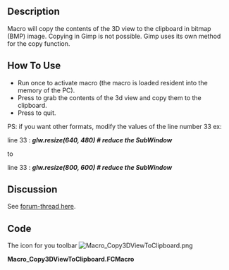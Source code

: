 <languages/>
{{Macro
|Name=Macro Copy3DViewToClipboard
|Icon=Macro_Copy3DViewToClipboard.png
|Description=Macro will copy the contents of the 3D view to the clipboard in bitmap (BMP) image.<br/>Copying in Gimp is not possible. Gimp uses its own method for the copy function. 
|Author=Mario52
|Version=00.01
|Date=2016-09-14
|FCVersion= <=0.17
|Download=[https://www.freecadweb.org/wiki/images/8/84/Macro_Copy3DViewToClipboard.png ToolBar Icon]
|Shortcut=G, Q
|SeeAlso=[[Macro_Snip|Macro Snip]] [[Image:Snip.png|24px]]<br/>[[Macro Screen Wiki|Macro Screen Wiki]] [[Image:Macro_Screen_Wiki.png|24px]]
}}

==Description==

Macro will copy the contents of the 3D view to the clipboard in bitmap (BMP) image. Copying in Gimp is not possible. Gimp uses its own method for the copy function. 

{{Codeextralink|https://gist.githubusercontent.com/mario52a/f5c3738f858f7b058897c6c235232cbe/raw/a10bc3b8789badc1e405541d4697d7286d9f0fd3/Macro_Copy3DViewToClipboard.FCMacro}}

==How To Use==

*Run once to activate macro (the macro is loaded resident into the memory of the PC).
*Press {{KEY|G}} to grab the contents of the 3d view and copy them to the clipboard.
*Press {{KEY|Q}} to quit.

PS: if you want other formats, modify the values of the line number 33 ex:

line 33 : '''''glw.resize(640, 480)                                    # reduce the SubWindow'''''

to

line 33 : '''''glw.resize(800, 600)                                    # reduce the SubWindow'''''

==Discussion==

See [http://forum.freecadweb.org/viewtopic.php?f=3&t=16731 forum-thread here].

==Code==

The icon for you toolbar  [[File:Macro_Copy3DViewToClipboard.png]]


'''Macro_Copy3DViewToClipboard.FCMacro'''

{{MacroCode|code=
# -*- coding: utf-8 -*-
import PySide
from PySide.QtGui import *
from PySide import QtGui ,QtCore
from PySide import QtOpenGL
#from gimpfu import *
 
__title__   = "Macro_Copy3DViewToClipboard"
__author__  = "Mario52"
__url__     = "http://www.freecadweb.org/index-fr.html"
__version__ = "00.01"
__date__    = "14/09/2016"
           
class ViewObserver:
    print "run FCGrab .."
 
    def logPosition(self, info):
        import tempfile
        import os
        from PySide import QtGui
 
        pos = info["Key"]
        if pos.upper() == "G":
            pos = ""
           
            mw=Gui.getMainWindow()
            gl=mw.findChildren(QtOpenGL.QGLWidget)
            glw=gl[0] # just use the first element
 
            originalsize = glw.size()                               # originalsize SubWindow
            print "originalsize : ",originalsize.width(),", ", originalsize.height()
 
            glw.resize(640, 480)                                    # reduce the SubWindow
            glw.show()
            Gui.SendMsgToActiveView("ViewFit")
            print "resize in : ",glw.frameGeometry().width()," ",glw.frameGeometry().height()
 
            i=glw.grabFrameBuffer()
            cb=QtGui.qApp.clipboard()
            cb.setImage(i)
            glw.resize(originalsize.width(), originalsize.height()) # restore originalsize SubWindow
            print "Grab"
 
        if (pos.upper() == "Q"):
            v.removeEventCallback("SoKeyboardEvent",c)
            print "End FCGrab"
 
 
v=Gui.activeDocument().activeView()
o = ViewObserver()
c = v.addEventCallback("SoKeyboardEvent",o.logPosition)

}}
{{clear}}